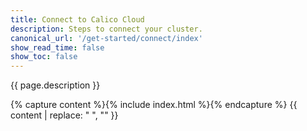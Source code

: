 ```yaml
---
title: Connect to Calico Cloud
description: Steps to connect your cluster.
canonical_url: '/get-started/connect/index'
show_read_time: false
show_toc: false
---
```


{{ page.description }}

{% capture content %}{% include index.html %}{% endcapture %}
{{ content | replace: "    ", "" }}